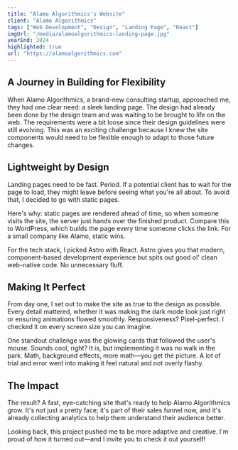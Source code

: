 ```yaml
---
title: "Alamo Algorithmics's Website"
client: "Alamo Algorithmics"
tags: ["Web Development", "Design", "Landing Page", "React"]
imgUrl: "/media/alamoalgorithmics-landing-page.jpg"
yearEnd: 2024
highlighted: true
url: "https://alamoalgorithmics.com"
---
```


<FullWidthImg src={frontmatter.imgUrl} alt={frontmatter.title} withMargin />

## A Journey in Building for Flexibility

When Alamo Algorithmics, a brand-new consulting startup, approached me, they had one clear need: a sleek landing page. The design had already been done by the design team and was waiting to be brought to life on the web. The requirements were a bit loose since their design guidelines were still evolving. This was an exciting challenge because I knew the site components would need to be flexible enough to adapt to those future changes.

<FullWidthImg src="/media/alamoalgorithmics-figma.avif" alt="Alamo Algorithmics' Figma design" withMargin />

## Lightweight by Design

Landing pages need to be fast. Period. If a potential client has to wait for the page to load, they might leave before seeing what you're all about. To avoid that, I decided to go with static pages.

Here's why: static pages are rendered ahead of time, so when someone visits the site, the server just hands over the finished product. Compare this to WordPress, which builds the page every time someone clicks the link. For a small company like Alamo, static wins.

For the tech stack, I picked Astro with React. Astro gives you that modern, component-based development experience but spits out good ol' clean web-native code. No unnecessary fluff.

## Making It Perfect

From day one, I set out to make the site as true to the design as possible. Every detail mattered, whether it was making the dark mode look just right or ensuring animations flowed smoothly. Responsiveness? Pixel-perfect. I checked it on every screen size you can imagine.

One standout challenge was the glowing cards that followed the user's mouse. Sounds cool, right? It is, but implementing it was no walk in the park. Math, background effects, more math—you get the picture. A lot of trial and error went into making it feel natural and not overly flashy.

<FullWidthImg src="/media/alamoalgorithmics-glow-effect.gif" alt= "Glow effect on the landing page" withMargin />

## The Impact

The result? A fast, eye-catching site that's ready to help Alamo Algorithmics grow. It's not just a pretty face; it's part of their sales funnel now, and it's already collecting analytics to help them understand their audience better.

Looking back, this project pushed me to be more adaptive and creative. I'm proud of how it turned out—and I invite you to check it out yourself!

